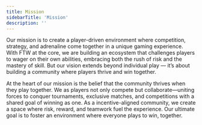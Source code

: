 ```yaml
---
title: Mission
sidebarTitle: 'Mission'
description: ''
---
```


Our mission is to create a player-driven environment where competition, strategy, and adrenaline come together in a unique gaming experience. With FTW at the core, we are building an ecosystem that challenges players to wager on their own abilities, embracing both the rush of risk and the mastery of skill. But our vision extends beyond individual play — it’s about building a community where players thrive and win together.

At the heart of our mission is the belief that the community thrives when they play together. We as players not only compete but collaborate—uniting forces to conquer tournaments, exclusive matches, and competitions with a shared goal of winning as one. As a incentive-aligned community, we create a space where risk, reward, and teamwork fuel the experience. Our ultimate goal is to foster an environment where everyone plays to win, together.